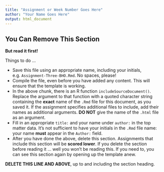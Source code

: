 ```yaml
---
title: "Assignment or Week Number Goes Here"
author: "Your Name Goes Here"
output: html_document
---
```


<!--  Keep this line and the following ones. -----
      Boilerplate Section
```r
library( DCF ) # or the package for your course.
includeSourceDocument("This file.Rmd")
```
---- Keep this line and the preceeding ones. -->

## You Can Remove This Section

**But read it first!**

Things to do ... 

* Save this file using an appropriate name, including your initials, e.g. `Assignment-Three-BHO.Rmd`. No spaces, please!
* Compile the file, even before you have added any content.  This will ensure that the template is working.
* In the above chunk, there is an R function `includeSourceDocument()`.  Replace the argument to that function with a quoted character string containing the **exact** name of the `.Rmd` file for this document, as you saved it.  If the assignment specifies additional files to include, add their names as additional arguments.  **DO NOT** give the name of the `.html` file as an argument.
* Fill in an appropriate `title:` and your name under `author:` in the top matter data.  It's not sufficient to have your initials in the `.Rmd` file name: your name **must** appear in the `Author:` field.
* After you have done the above, delete this section.  Assignments that include this section will be **scored lower**.  If you delete the section before reading it ... well you won't be reading this.  If you need to, you can see this section again by opening up the template anew.

**DELETE THIS LINE AND ABOVE**, up to and including the section heading.  



